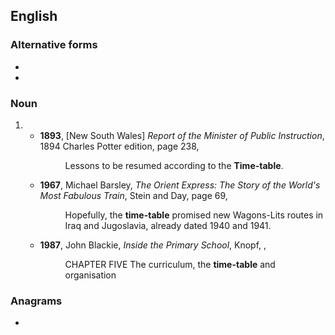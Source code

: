 {{also|timetable|time table}}
==English==

===Alternative forms===
* {{l|en|time table}}
* {{l|en|timetable}}

===Noun===
{{en-noun|s|head=[[time]]-[[table]]}}

# {{alternative spelling of|timetable|lang=en}}
#* '''1893''', [New South Wales] ''Report of the Minister of Public Instruction'', 1894 Charles Potter edition, page 238,
#*: Lessons to be resumed according to the '''Time-table'''.
#* '''1967''', Michael Barsley, ''The Orient Express: The Story of the World's Most Fabulous Train'', Stein and Day, page 69,
#*: Hopefully, the '''time-table''' promised new Wagons-Lits routes in Iraq and Jugoslavia, already dated 1940 and 1941.
#* '''1987''', John Blackie, ''Inside the Primary School'', Knopf, {{ISBN|0805203117}},
#*: <small style="font-size:100%;font-variant:small-caps;">CHAPTER FIVE</small> The curriculum, the '''time-table''' and organisation

===Anagrams===
* {{anagrams|en|a=abeeilmtt|emittable}}